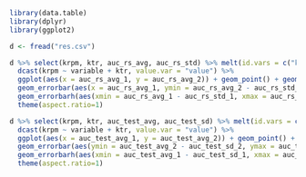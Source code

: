 ```r

library(data.table)
library(dplyr)
library(ggplot2)

d <- fread("res.csv")

d %>% select(krpm, ktr, auc_rs_avg, auc_rs_std) %>% melt(id.vars = c("krpm","ktr")) %>% 
  dcast(krpm ~ variable + ktr, value.var = "value") %>% 
  ggplot(aes(x = auc_rs_avg_1, y = auc_rs_avg_2)) + geom_point() + geom_abline(color = "grey70") +
  geom_errorbar(aes(x = auc_rs_avg_1, ymin = auc_rs_avg_2 - auc_rs_std_2, ymax = auc_rs_avg_2 + auc_rs_std_2), width = 0.0003, alpha = 0.3) +
  geom_errorbarh(aes(xmin = auc_rs_avg_1 - auc_rs_std_1, xmax = auc_rs_avg_1 + auc_rs_std_1, y = auc_rs_avg_2), height = 0.0003, alpha = 0.3) + 
  theme(aspect.ratio=1)

d %>% select(krpm, ktr, auc_test_avg, auc_test_sd) %>% melt(id.vars = c("krpm","ktr")) %>% 
  dcast(krpm ~ variable + ktr, value.var = "value") %>% 
  ggplot(aes(x = auc_test_avg_1, y = auc_test_avg_2)) + geom_point() + geom_abline(color = "grey70") +
  geom_errorbar(aes(ymin = auc_test_avg_2 - auc_test_sd_2, ymax = auc_test_avg_2 + auc_test_sd_2), width = 0.0003, alpha = 0.3) +
  geom_errorbarh(aes(xmin = auc_test_avg_1 - auc_test_sd_1, xmax = auc_test_avg_1 + auc_test_sd_1), height = 0.0003, alpha = 0.3) +
  theme(aspect.ratio=1)


```